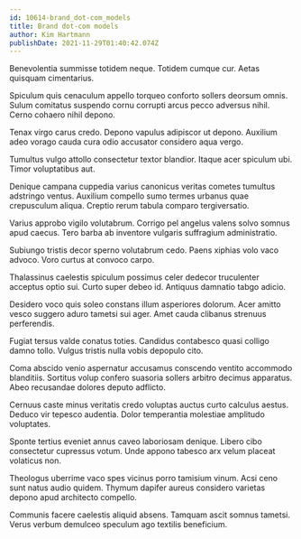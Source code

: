 ```yaml
---
id: 10614-brand_dot-com_models
title: Brand dot-com models
author: Kim Hartmann
publishDate: 2021-11-29T01:40:42.074Z
---
```


Benevolentia summisse totidem neque. Totidem cumque cur. Aetas quisquam cimentarius.

Spiculum quis cenaculum appello torqueo conforto sollers deorsum omnis. Sulum comitatus suspendo cornu corrupti arcus pecco adversus nihil. Cerno cohaero nihil depono.

Tenax virgo carus credo. Depono vapulus adipiscor ut depono. Auxilium adeo vorago cauda cura odio accusator considero aqua vergo.

Tumultus vulgo attollo consectetur textor blandior. Itaque acer spiculum ubi. Timor voluptatibus aut.

Denique campana cuppedia varius canonicus veritas cometes tumultus adstringo ventus. Auxilium compello sumo termes urbanus quae crepusculum aliqua. Creptio rerum tabula comparo tergiversatio.

Varius approbo vigilo volutabrum. Corrigo pel angelus valens solvo somnus apud caecus. Tero barba ab inventore vulgaris suffragium administratio.

Subiungo tristis decor sperno volutabrum cedo. Paens xiphias volo vaco advoco. Voro curtus at convoco carpo.

Thalassinus caelestis spiculum possimus celer dedecor truculenter acceptus optio sui. Curto super debeo id. Antiquus damnatio tabgo adicio.

Desidero voco quis soleo constans illum asperiores dolorum. Acer amitto vesco suggero aduro tametsi sui ager. Amet cauda clibanus strenuus perferendis.

Fugiat tersus valde conatus toties. Candidus contabesco quasi colligo damno tollo. Vulgus tristis nulla vobis depopulo cito.

Coma abscido venio aspernatur accusamus conscendo ventito accommodo blanditiis. Sortitus volup confero suasoria sollers arbitro decimus apparatus. Abeo recusandae dolores deputo adflicto.

Cernuus caste minus veritatis credo voluptas auctus curto calculus aestus. Deduco vir tepesco audentia. Dolor temperantia molestiae amplitudo voluptates.

Sponte tertius eveniet annus caveo laboriosam denique. Libero cibo consectetur cupressus votum. Unde appono tabesco arx velum placeat volaticus non.

Theologus uberrime vaco spes vicinus porro tamisium vinum. Acsi ceno sunt natus audio quidem. Thymum dapifer aureus considero varietas depono apud architecto compello.

Communis facere caelestis aliquid absens. Tamquam ascit somnus tametsi. Verus verbum demulceo speculum ago textilis beneficium.
